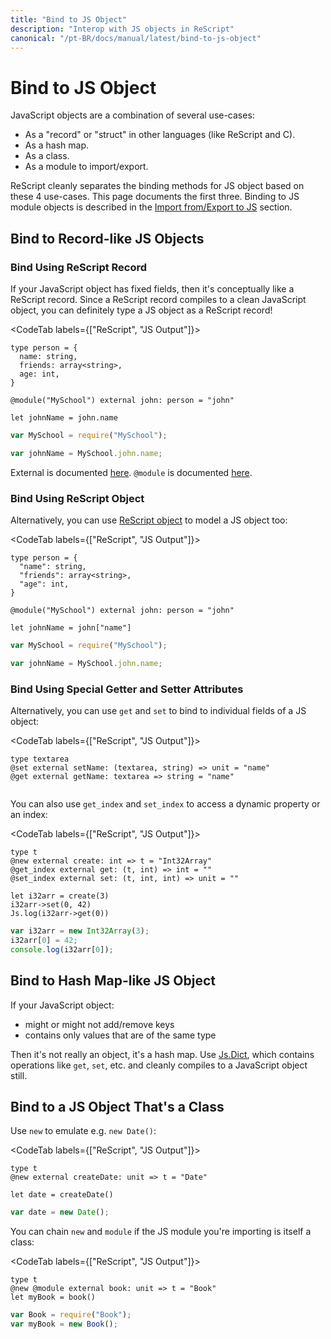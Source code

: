 ```yaml
---
title: "Bind to JS Object"
description: "Interop with JS objects in ReScript"
canonical: "/pt-BR/docs/manual/latest/bind-to-js-object"
---
```


# Bind to JS Object

JavaScript objects are a combination of several use-cases:

- As a "record" or "struct" in other languages (like ReScript and C).
- As a hash map.
- As a class.
- As a module to import/export.

ReScript cleanly separates the binding methods for JS object based on these 4 use-cases. This page documents the first three. Binding to JS module objects is described in the [Import from/Export to JS](import-from-export-to-js.md) section.

<!-- TODO: mention scope here too? -->

## Bind to Record-like JS Objects

### Bind Using ReScript Record

If your JavaScript object has fixed fields, then it's conceptually like a ReScript record. Since a ReScript record compiles to a clean JavaScript object, you can definitely type a JS object as a ReScript record!

<CodeTab labels={["ReScript", "JS Output"]}>

```res example
type person = {
  name: string,
  friends: array<string>,
  age: int,
}

@module("MySchool") external john: person = "john"

let johnName = john.name
```
```js
var MySchool = require("MySchool");

var johnName = MySchool.john.name;
```

</CodeTab>

External is documented [here](external.md). `@module` is documented [here](import-from-export-to-js.md).

### Bind Using ReScript Object

Alternatively, you can use [ReScript object](object.md) to model a JS object too:

<CodeTab labels={["ReScript", "JS Output"]}>

```res example
type person = {
  "name": string,
  "friends": array<string>,
  "age": int,
}

@module("MySchool") external john: person = "john"

let johnName = john["name"]
```
```js
var MySchool = require("MySchool");

var johnName = MySchool.john.name;
```

</CodeTab>

### Bind Using Special Getter and Setter Attributes

Alternatively, you can use `get` and `set` to bind to individual fields of a JS object:

<CodeTab labels={["ReScript", "JS Output"]}>

```res example
type textarea
@set external setName: (textarea, string) => unit = "name"
@get external getName: textarea => string = "name"
```
```js
```

</CodeTab>

You can also use `get_index` and `set_index` to access a dynamic property or an index:

<CodeTab labels={["ReScript", "JS Output"]}>

```res example
type t
@new external create: int => t = "Int32Array"
@get_index external get: (t, int) => int = ""
@set_index external set: (t, int, int) => unit = ""

let i32arr = create(3)
i32arr->set(0, 42)
Js.log(i32arr->get(0))
```
```js
var i32arr = new Int32Array(3);
i32arr[0] = 42;
console.log(i32arr[0]);
```

</CodeTab>

## Bind to Hash Map-like JS Object

If your JavaScript object:

- might or might not add/remove keys
- contains only values that are of the same type

Then it's not really an object, it's a hash map. Use [Js.Dict](api/js/dict), which contains operations like `get`, `set`, etc. and cleanly compiles to a JavaScript object still.

## Bind to a JS Object That's a Class

Use `new` to emulate e.g. `new Date()`:

<CodeTab labels={["ReScript", "JS Output"]}>

```res example
type t
@new external createDate: unit => t = "Date"

let date = createDate()
```
```js
var date = new Date();
```

</CodeTab>

You can chain `new` and `module` if the JS module you're importing is itself a class:

<CodeTab labels={["ReScript", "JS Output"]}>

```res example
type t
@new @module external book: unit => t = "Book"
let myBook = book()
```
```js
var Book = require("Book");
var myBook = new Book();
```

</CodeTab>
